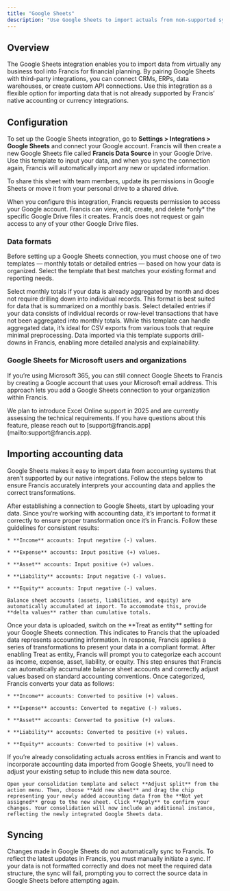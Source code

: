 ```yaml
---
title: "Google Sheets"
description: "Use Google Sheets to import actuals from non-supported systems."
---
```


## Overview

The Google Sheets integration enables you to import data from virtually any business tool into Francis for financial planning. By pairing Google Sheets with third-party integrations, you can connect CRMs, ERPs, data warehouses, or create custom API connections. Use this integration as a flexible option for importing data that is not already supported by Francis’ native accounting or currency integrations.

## Configuration

To set up the Google Sheets integration, go to **Settings > Integrations > Google Sheets** and connect your Google account. Francis will then create a new Google Sheets file called **Francis Data Source** in your Google Drive. Use this template to input your data, and when you sync the connection again, Francis will automatically import any new or updated information.

To share this sheet with team members, update its permissions in Google Sheets or move it from your personal drive to a shared drive.

<Tip>
  When you configure this integration, Francis requests permission to access your Google account. Francis can view, edit, create, and delete *only* the specific Google Drive files it creates. Francis does not request or gain access to any of your other Google Drive files.
</Tip>

### Data formats

Before setting up a Google Sheets connection, you must choose one of two templates — monthly totals or detailed entries — based on how your data is organized. Select the template that best matches your existing format and reporting needs.

<Tabs>
  <Tab title="Monthly totals">
    Select monthly totals if your data is already aggregated by month and does not require drilling down into individual records. This format is best suited for data that is summarized on a monthly basis.
  </Tab>

  <Tab title="Detailed entries">
    Select detailed entries if your data consists of individual records or row-level transactions that have not been aggregated into monthly totals. While this template can handle aggregated data, it’s ideal for CSV exports from various tools that require minimal preprocessing. Data imported via this template supports drill-downs in Francis, enabling more detailed analysis and explainability.
  </Tab>
</Tabs>

### Google Sheets for Microsoft users and organizations

If you’re using Microsoft 365, you can still connect Google Sheets to Francis by creating a Google account that uses your Microsoft email address. This approach lets you add a Google Sheets connection to your organization within Francis.

<Info>
  We plan to introduce Excel Online support in 2025 and are currently assessing the technical requirements. If you have questions about this feature, please reach out to [support@francis.app](mailto:support@francis.app).
</Info>

## Importing accounting data

Google Sheets makes it easy to import data from accounting systems that aren’t supported by our native integrations. Follow the steps below to ensure Francis accurately interprets your accounting data and applies the correct transformations.

<Steps>
  <Step title="Format your data">
    After establishing a connection to Google Sheets, start by uploading your data. Since you’re working with accounting data, it’s important to format it correctly to ensure proper transformation once it’s in Francis. Follow these guidelines for consistent results:

    * **Income** accounts: Input negative (-) values.

    * **Expense** accounts: Input positive (+) values.

    * **Asset** accounts: Input positive (+) values.

    * **Liability** accounts: Input negative (-) values.

    * **Equity** accounts: Input negative (-) values.

    Balance sheet accounts (assets, liabilities, and equity) are automatically accumulated at import. To accommodate this, provide **delta values** rather than cumulative totals.
  </Step>

  <Step title="Treat as entity">
    Once your data is uploaded, switch on the **Treat as entity** setting for your Google Sheets connection. This indicates to Francis that the uploaded data represents accounting information. In response, Francis applies a series of transformations to present your data in a compliant format.
  </Step>

  <Step title="Categorize accounts">
    After enabling Treat as entity, Francis will prompt you to categorize each account as income, expense, asset, liability, or equity. This step ensures that Francis can automatically accumulate balance sheet accounts and correctly adjust values based on standard accounting conventions. Once categorized, Francis converts your data as follows:

    * **Income** accounts: Converted to positive (+) values.

    * **Expense** accounts: Converted to negative (-) values.

    * **Asset** accounts: Converted to positive (+) values.

    * **Liability** accounts: Converted to positive (+) values.

    * **Equity** accounts: Converted to positive (+) values.
  </Step>

  <Step title="Adjust consolidation setup (Optional)">
    If you’re already consolidating actuals across entities in Francis and want to incorporate accounting data imported from Google Sheets, you’ll need to adjust your existing setup to include this new data source.

    Open your consolidation template and select **Adjust split** from the action menu. Then, choose **Add new sheet** and drag the chip representing your newly added accounting data from the **Not yet assigned** group to the new sheet. Click **Apply** to confirm your changes. Your consolidation will now include an additional instance, reflecting the newly integrated Google Sheets data.
  </Step>
</Steps>

## Syncing

Changes made in Google Sheets do not automatically sync to Francis. To reflect the latest updates in Francis, you must manually initiate a sync. If your data is not formatted correctly and does not meet the required data structure, the sync will fail, prompting you to correct the source data in Google Sheets before attempting again.